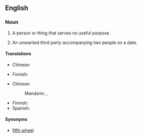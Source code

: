 ==English==

===Noun===
{{en-noun|sg=[[third]] [[wheel]]}}

# {{idiomatic}} A person or thing that serves no useful purpose.
# {{idiomatic}} An unwanted third party accompanying two people on a date.

====Translations====
{{trans-top|person or thing that serves no useful purpose}}
* Chinese:
*: {{trreq|zh}}
{{trans-mid}}
* Finnish: {{t|fi|painolasti}}
{{trans-bottom}}

{{trans-top|unwanted third party accompanying two people on a date}}
* Chinese:
*: Mandarin: {{t|zh|電燈泡|sc=Hani}}, {{t|zh|电灯泡|tr=diàndēngpào|sc=Hani}}
{{trans-mid}}
* Finnish: {{t|fi|kolmas pyörä}}
* Spanish: {{qualifier|Colloquial}} {{t|es|Mal tercio|m}}
{{trans-bottom}}

====Synonyms====
* [[fifth wheel]]